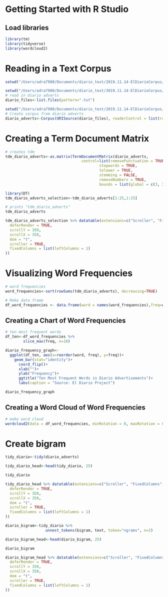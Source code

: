 # Getting Started with R Studio

## Load libraries

```r
library(tm)
library(tidyverse)
library(wordcloud2)
```


# Reading in a Text Corpus

```r
setwd("/Users/adra7980/Documents/diario_text/2019.11.14-ElDiarioCorpus/adverts")
```

```r
setwd("/Users/adra7980/Documents/diario_text/2019.11.14-ElDiarioCorpus/adverts")
# read in diario adverts
diario_files<-list.files(pattern=".txt")
```

```r
setwd("/Users/adra7980/Documents/diario_text/2019.11.14-ElDiarioCorpus/adverts")
# Create corpus from diario adverts
diario_adverts<-Corpus(URISource(diario_files), readerControl = list(reader=readPlain))
```


# Creating a Term Document Matrix


```r
# creates tdm
tdm_diario_adverts<-as.matrix(TermDocumentMatrix(diario_adverts, 
                                  control=list(removePunctuation = TRUE,
                                          stopwords = TRUE,
                                          tolower = TRUE,
                                          stemming = FALSE,
                                          removeNumbers = TRUE,
                                          bounds = list(global = c(3, Inf)))))
```

```r
library(DT)
tdm_diario_adverts_selection<-tdm_diario_adverts[1:25,1:25]
```

```r
# prints "tdm_diario_adverts"
tdm_diario_adverts
```

```r
tdm_diario_adverts_selection %>% datatable(extensions=c("Scroller", "FixedColumns"), options = list(
  deferRender = TRUE,
  scrollY = 350,
  scrollX = 350,
  dom = "t",
  scroller = TRUE,
  fixedColumns = list(leftColumns = 1)
))
```

# Visualizing Word Frequencies

```r
# word frequencies
word_frequencies<-sort(rowSums(tdm_diario_adverts), decreasing=TRUE)
```

```r
# Make data frame
df_word_frequencies <- data.frame(word = names(word_frequencies),freq=word_frequencies)
```


## Creating a Chart of Word Frequencies

```r
# ten most frequent words
df_ten<-df_word_frequencies %>% 
        slice_max(freq, n=10)
```

```r
diario_frequency_graph<-
  ggplot(df_ten, aes(x=reorder(word, freq), y=freq))+
    geom_bar(stat="identity")+
      coord_flip()+
      xlab("")+
      ylab("Frequency")+
      ggtitle("Ten Most Frequent Words in Diario Advertisements")+
      labs(caption = "Source: El Diario Project")
```


```r
diario_frequency_graph
```


## Creating a Word Cloud of Word Frequencies


```r
# make word cloud
wordcloud2(data = df_word_frequencies, minRotation = 0, maxRotation = 0, ellipticity = 0.2)
```


# Create bigram

```r
tidy_diario<-tidy(diario_adverts)
```

```r
tidy_diario_head<-head(tidy_diario, 25)
```

```r
tidy_diario
```

```r
tidy_diario_head %>% datatable(extensions=c("Scroller", "FixedColumns"), options = list(
  deferRender = TRUE,
  scrollY = 350,
  scrollX = 350,
  dom = "t",
  scroller = TRUE,
  fixedColumns = list(leftColumns = 1)
))
```


```r
diario_bigram<-tidy_diario %>% 
                  unnest_tokens(bigram, text, token="ngrams", n=2)
```

```r
diario_bigram_head<-head(diario_bigram, 25)
```

```r
diario_bigram
```

```r
diario_bigram_head %>% datatable(extensions=c("Scroller", "FixedColumns"), options = list(
  deferRender = TRUE,
  scrollY = 350,
  scrollX = 350,
  dom = "t",
  scroller = TRUE,
  fixedColumns = list(leftColumns = 1)
))
```




